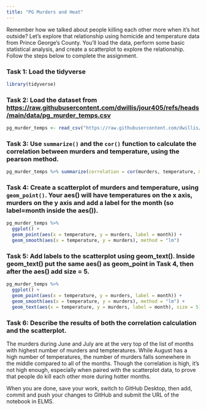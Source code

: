 ```yaml
---
title: "PG Murders and Heat"
---
```


Remember how we talked about people killing each other more when it's hot outside? Let's explore that relationship using homicide and temperature data from Prince George's County. You'll load the data, perform some basic statistical analysis, and create a scatterplot to explore the relationship. Follow the steps below to complete the assignment.

### Task 1: Load the tidyverse

```r
library(tidyverse)
```


### Task 2: Load the dataset from [https://raw.githubusercontent.com/dwillis/jour405/refs/heads/main/data/pg_murder_temps.csv](https://raw.githubusercontent.com/dwillis/jour405/refs/heads/main/data/pg_murder_temps.csv)

```r
pg_murder_temps <- read_csv("https://raw.githubusercontent.com/dwillis/jour405/refs/heads/main/data/pg_murder_temps.csv")
```

### Task 3: Use `summarize()` and the `cor()` function to calculate the correlation between murders and temperature, using the pearson method.
```r
pg_murder_temps %>% summarize(correlation = cor(murders, temperature, method = "pearson"))
```


### Task 4: Create a scatterplot of murders and temperature, using `geom_point()`. Your aes() will have temperatures on the x axis, murders on the y axis and add a label for the month (so label=month inside the aes()).
```r
pg_murder_temps %>% 
  ggplot() +
  geom_point(aes(x = temperature, y = murders, label = month)) +
  geom_smooth(aes(x = temperature, y = murders), method = "lm")
```


### Task 5: Add labels to the scatterplot using geom_text(). Inside geom_text() put the same aes() as geom_point in Task 4, then after the aes() add size = 5.
```r
pg_murder_temps %>% 
  ggplot() +
  geom_point(aes(x = temperature, y = murders, label = month)) +
  geom_smooth(aes(x = temperature, y = murders), method = "lm") +
  geom_text(aes(x = temperature, y = murders, label = month), size = 5)
```


### Task 6: Describe the results of both the correlation calculation and the scatterplot.

The murders during June and July are at the very top of the list of months with highest number of murders and tempteratures. While August has a high number of temperatures, the number of murders falls somewhere in the middle compared to all of the months. Though the correlation is high, it's not high enough, especially when paired with the scatterplot data, to prove that people do kill each other more during hotter months.

When you are done, save your work, switch to GitHub Desktop, then add, commit and push your changes to GitHub and submit the URL of the notebook in ELMS.
